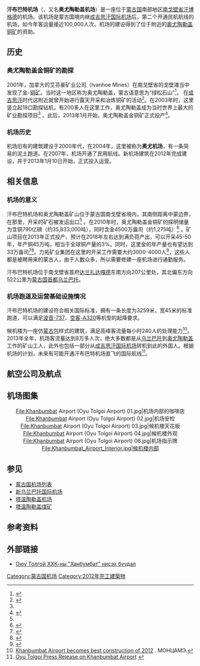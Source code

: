 {{Infobox airport 
| name         = 汗布巴特机场
| nativename-a = {{lang|mn|Ханбумбат нисэх буудал}}
| image       = Khanbumbat Airport (Oyu Tolgoi Airport) 05.jpg
| image-width = 250
| IATA         = 
| ICAO         = ZMKB
| latd = 43 | latm = 08 | lats = 05 | latNS = N
| longd=106 | longm= 50 | longs= 47 | longEW= E
| coordinates_region = MN
| pushpin_map = Mongolia
| pushpin_label = ZMKB
| pushpin_map_caption = 机场在蒙古国的位置
| type         = 民用机场
| owner        = Oyu Tolgoi LLC
| operator     = ACH Services LLC
| city-served  = [[汗博格德|汗博格德]]
| location     = [[南戈壁省|南戈壁省]] [[汗博格德|汗博格德]]
| hub          = 
| metric-elev  = yes
| elevation-m  = 1196
| elevation-f  = 
| website      = http://ot.mn/
| metric-rwy   = yes
| r1-number    = 15/33
| r1-length-m  = 3250
| r1-surface   = [[混凝土|混凝土]]<ref name="gogo1">{{Cite web |url=http://news.gogo.mn/r/116424 |title="Ханбумбат” нисэх буудал удахгүй ашиглалтад орно" |access-date=2016-09-29 |archive-date=2016-03-04 |archive-url=https://web.archive.org/web/20160304070557/http://news.gogo.mn/r/116424 |dead-url=no }}</ref> PCN 57/R/B/W/T
| stat-year    = 2014
| stat1-header = 客流量
| stat1-data   = 57,597 
| footnotes    = 数据来源：蒙古国民航管理局以及蒙古国民航局<ref>{{cite web|url=http://www.mcaa.gov.mn/?page_id=8069 |title=Монголын иргэний нисэхийн статистикийн эмхтгэл 2014 |publisher=Civil Aviation Administration of Mongolia |deadurl=yes |archiveurl=https://web.archive.org/web/20150615184414/http://www.mcaa.gov.mn/?page_id=8069 |archivedate=2015-06-15 }}</ref> 
}}

'''汗布巴特机场'''（{{lang-mn|''Ханбумбат нисэх буудал''}}，又名'''奥尤陶勒盖机场'''）是一座位于[[蒙古国|蒙古国]]南部地区[[南戈壁省|南戈壁省]][[汗博格德|汗博格德]]的机场。该机场是蒙古国境内继[[成吉思汗国际机场|成吉思汗国际机场]]后，第二个开通民航航线的机场，如今年客运量接近100,000人次。机场的建设得到了位于附近的[[奥尤陶勒盖铜矿|奥尤陶勒盖铜矿]]的资助。

==历史==

===奥尤陶勒盖金铜矿的勘探===
2001年，加拿大的艾芬豪矿业公司（Ivanhoe Mines）在南戈壁省的戈壁滩当中发现了[[金矿|金]]-[[铜矿|铜矿]]。当时这一地区称为奥尤陶勒盖，蒙古语意思为“绿松石山”<ref name="CNN - Dec 2003">{{cite news|url=http://money.cnn.com/magazines/fortune/fortune_archive/2003/12/22/356094/index.htm|title=The Great Mongolian Gold Rush The land of Genghis Khan has the biggest mining find in a very long time. A visit to the core of a frenzy in the middle of nowhere.|last=Grainger|first=David|date=22 December 2003|publisher=CNN Money (Fortune Magazine)|accessdate=19 January 2010|archive-date=2020-10-29|archive-url=https://web.archive.org/web/20201029115510/https://money.cnn.com/magazines/fortune/fortune_archive/2003/12/22/356094/index.htm|dead-url=no}}</ref>， 在[[成吉思汗|成吉思汗]]时代这附近就曾开始进行露天开采和冶炼铜矿的活动<ref name="NYT - Oct 2004">{{cite news|url=http://www.nytimes.com/2004/10/14/business/worldbusiness/14iht-tugrik.html|title=Mining brings the Gobi Desert to life|last=Brooke|first=James|date=15 October 2004|publisher=The New York Times|accessdate=19 January 2010|archive-date=2015-01-18|archive-url=https://web.archive.org/web/20150118041658/http://www.nytimes.com/2004/10/14/business/worldbusiness/14iht-tugrik.html|dead-url=no}}</ref>。在2003年时，这里竖立起18口勘探钻机，有200多人在这里工作，奥尤陶勒盖成为当时世界上最大的矿业勘探项目<ref name="CNN - Dec 2003" /> 。此后，2013年1月开始，奥尤陶勒盖金铜矿正式投产<ref name="first concentrate">{{cite news|last=Lazenby|first=Henry|title=Oyu Tolgoi produces first concentrate|url=http://www.miningweekly.com/article/oyu-tolgoi-produces-first-concentrate-2013-02-01|accessdate=1 February 2013|newspaper=Mining Weekly|date=1 February 2013|archive-date=2020-02-02|archive-url=https://web.archive.org/web/20200202110106/http://www.miningweekly.com/article/oyu-tolgoi-produces-first-concentrate-2013-02-01|dead-url=no}}</ref>。

===机场历史===
机场旧有的建筑建设于2000年代，在2004年，这里被称为'''奥尤机场'''，有一条简易的泥土跑道。在2007年，机场开通了民用航线。新机场建筑在2012年完成建设，并于2013年1月10日开始，正式投入运营。

== 相关信息 ==

===机场的意义===
汗布巴特机场和奥尤陶勒盖矿山位于蒙古国南戈壁省境内，其南侧距离中蒙边界{{convert|80|km|mi}}，在那里，开采的矿石被发运出口<ref name="NYT - Oct 2004" /> 。在2010年时，奥尤陶勒盖金铜矿的探明储量为含铜790亿磅（约35,833,000吨），同时含金4500万盎司（约1,275吨）<ref name="Creamer">{{cite news|url=http://www.miningweekly.com/article/ivanhoe-miners-hires-citi-to-advise-on-strategic-options-2010-01-06|title=Ivanhoe Mines hires Citi to advise, mulls 'range' of deals|last=Hill|first=Leizel|date=6 January 2010|publisher=Creamer Mining Weekly|accessdate=19 January 2010|archive-date=2020-02-02|archive-url=https://web.archive.org/web/20200202110101/http://www.miningweekly.com/article/ivanhoe-miners-hires-citi-to-advise-on-strategic-options-2010-01-06|dead-url=no}}</ref> 。矿山项目在2013年正式投产，预计在2018年左右达到满负荷产出，可以开采45-50年，年产铜45万吨，相当于全球铜产量的3%。同时，这里金的年产量也有望达到33万盎司<ref name="wsj">{{cite news|url=http://www.theaustralian.com.au/business/mining-energy/rio-tinto-moves-to-development-phase-for-us4bn-oyu-tolgoi-mine/story-e6frg9dx-1225848299480|title=Rio Tinto moves to development phase for $US4bn Oyu Tolgoi mine|last=MacDonald|first=Alex |date=1 April 2010|publisher=The Wall Street Journal|accessdate=2 April 2010}}</ref><ref name="emj">{{cite web|url=http://e-mj.com/index.php/news/asia/144-oyu-tolgoi-2010-spending-budgeted-at-758-million.html|title=Oyu Tolgoi 2010 Spending Budgeted at $758 Million|publisher=Engineering Mining Journal|accessdate=2 April 2010|deadurl=yes|archiveurl=https://web.archive.org/web/20110710161307/http://e-mj.com/index.php/news/asia/144-oyu-tolgoi-2010-spending-budgeted-at-758-million.html|archivedate=2011年7月10日|df=}}</ref>。力拓矿业集团在这里的开采工作需要大约3000-4000人<ref name="rtg">{{cite news|url=http://www.riotinto.com/london2012/20455_oyu_tolgoi.asp|title=Oyu Tolgoi|year=2013|accessdate=22 April 2013|deadurl=yes|archiveurl=https://web.archive.org/web/20130513064141/http://www.riotinto.com/london2012/20455_oyu_tolgoi.asp|archivedate=2013年5月13日}}</ref>，这些人都是被聘用来的蒙古人，由于人数众多，所以需要修建一座机场进行通勤服务。

汗布巴特机场位于南戈壁省首府[[达兰扎达嘎德|达兰扎达嘎德]]东南方向207公里处，其北偏东方向522公里为[[蒙古国|蒙古国]][[首都|首都]][[乌兰巴托|乌兰巴托]]。

===机场跑道及运营基础设施情况===
汗布巴特机场的建设符合相关国际标准，拥有一条长度为3259米，宽45米的标准跑道，可以满足[[波音737|波音-737]]、[[空客A320|空客-A320]]等机型的起降要求。

候机楼为一座仿[[蒙古包|蒙古包]]样式的建筑，满足高峰客流量每小时240人的处理能力<ref>[http://www.montsame.mn/index.php?com=news&id=201302072 Khanbumbat Airport becomes best construction of 2012] {{Wayback|url=http://www.montsame.mn/index.php?com=news&id=201302072 |date=20160304042830 }}. МОНЦАМЭ.</ref>。2013年全年，机场客流量达到8万多人次，绝大多数都是从[[乌兰巴托|乌兰巴托]]到[[奥尤陶勒盖|奥尤陶勒盖]]工作的矿山工人，此外也包括一部分从[[成吉思汗国际机场|成吉思汗国际机场]]转机到此的外国人。根据机场的计划，未来有可能开通汗布巴特机场直飞的国际航线<ref>[http://www.ot.mn/en/node/2466 Oyu Tolgoi Press Release on Khanbumbat Airport] {{webarchive|url=https://web.archive.org/web/20121025142737/http://ot.mn/en/node/2466 |date=2012-10-25 }}</ref>。

==航空公司及航点==
{{Airport-dest-list
|[[蒙古航空|蒙古航空]] | [[成吉思汗国际机场|乌兰巴托]]
|[[蒙古民用航空|蒙古民用航空]]| [[成吉思汗国际机场|乌兰巴托]]
}}

==机场图集==
<gallery>
<center>
File:Khanbumbat Airport (Oyu Tolgoi Airport) 01.jpg|机场内部的咖啡店
File:Khanbumbat Airport (Oyu Tolgoi Airport) 02.jpg|机场安检
File:Khanbumbat Airport (Oyu Tolgoi Airport) 03.jpg|候机楼天花板
File:Khanbumbat Airport (Oyu Tolgoi Airport) 04.jpg|候机楼外观
File:Khanbumbat Airport (Oyu Tolgoi Airport) 06.jpg|机场指示牌
File:Khanbumbat_Airport_Interior.jpg|候机楼内部
</center>
</gallery>

== 参见 ==
* [[蒙古国机场列表|蒙古国机场列表]]
* [[新乌兰巴托国际机场|新乌兰巴托国际机场]]
* [[塔温陶勒盖机场|塔温陶勒盖机场]]
* [[塔温陶勒盖煤矿|塔温陶勒盖煤矿]]

== 参考资料 ==
{{Reflist|2}}

== 外部链接 ==
*[http://www.youtube.com/watch?v=t5Y9DEYYCKo Оюу Толгой ХХК-ны "Ханбумбат" нисэх буудал] {{Wayback|url=http://www.youtube.com/watch?v=t5Y9DEYYCKo |date=20200202110034 }}
{{commonscat|Khanbumbat Airport|汗布巴特机场}}

{{蒙古机场}}

[[Category:蒙古国机场|Category:蒙古国机场]]
[[Category:2012年完工建築物|Category:2012年完工建築物]]